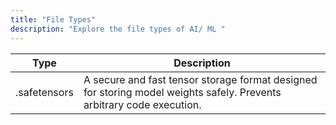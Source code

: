 ```yaml
---
title: "File Types"
description: "Explore the file types of AI/ ML "
---
```




| Type         | Description                                                                                                           |
| ------------ | --------------------------------------------------------------------------------------------------------------------- |
| .safetensors | A secure and fast tensor storage format designed for storing model weights safely. Prevents arbitrary code execution. |